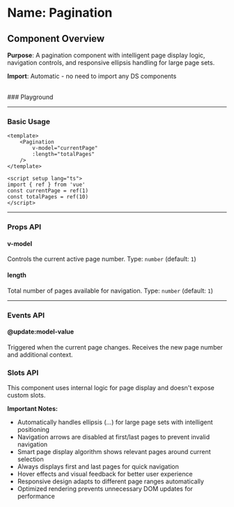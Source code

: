 
<Meta of={Pagination} />

# Name: Pagination
## Component Overview

**Purpose**: A pagination component with intelligent page display logic, navigation controls, and responsive ellipsis handling for large page sets.

**Import**: Automatic - no need to import any DS components

<br />
### Playground

<Canvas of={Pagination.Primary} />
<Controls />

---

### Basic Usage

```vue
<template>
    <Pagination 
        v-model="currentPage"
        :length="totalPages"
    />
</template>

<script setup lang="ts">
import { ref } from 'vue'
const currentPage = ref(1)
const totalPages = ref(10)
</script>
```

<Canvas sourceState="none" of={Pagination.Primary} />

---

### Props API

#### v-model
Controls the current active page number. Type: `number` (default: `1`)

#### length
Total number of pages available for navigation. Type: `number` (default: `1`)

---

### Events API

#### @update:model-value
Triggered when the current page changes. Receives the new page number and additional context.

### Slots API

This component uses internal logic for page display and doesn't expose custom slots.

**Important Notes:**
- Automatically handles ellipsis (...) for large page sets with intelligent positioning
- Navigation arrows are disabled at first/last pages to prevent invalid navigation
- Smart page display algorithm shows relevant pages around current selection
- Always displays first and last pages for quick navigation
- Hover effects and visual feedback for better user experience
- Responsive design adapts to different page ranges automatically
- Optimized rendering prevents unnecessary DOM updates for performance